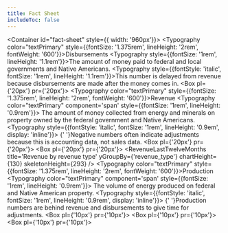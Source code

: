 ```yaml
---
title: Fact Sheet
includeToc: false
---
```



<Container id="fact-sheet" style={{ width: '960px'}}>
  <Grid container>
    <Grid item xs={12}>
      <SnapshotBanner />
    </Grid>
    <Grid item xs={12}>
      <Box color="secondary.main" borderBottom={3}>
        <Typography color="textPrimary" style={{fontSize: '1.375rem', lineHeight: '2rem', fontWeight: '600'}}>Disbursements</Typography>
      </Box>
    </Grid>
    <Grid item xs={6}>
      <Box mb={2}>
        <Typography style={{fontSize: '1rem', lineHeight: '1.1rem'}}>The amount of money paid to federal and local governments and Native Americans.</Typography>
      </Box>
      <Typography style={{fontStyle: 'italic', fontSize: '1rem', lineHeight: '1.1rem'}}>This number is delayed from revenue because disbursements are made after the money comes in.</Typography>
    </Grid>
    <Grid item xs={6}>
      <Box pl={'20px'} pr={'20px'}>
        <DisbursementsLastTwelveMonths title='Disbursements by recipient' chartHeight={130} skeletonHeight={347} yGroupBy={RECIPIENT}/>
      </Box>
    </Grid>
    <Grid item xs={12}>
      <Box color="secondary.main" borderBottom={3}>
        <Typography color="textPrimary" style={{fontSize: '1.375rem', lineHeight: '2rem', fontWeight: '600'}}>Revenue</Typography>
      </Box>
      <Box mb={0}>
        <Typography color="textPrimary" component='span' style={{fontSize: '1rem', lineHeight: '0.9rem'}}>
          The amount of money collected from energy and minerals on property owned by the federal government and Native Americans.
          <Typography style={{fontStyle: 'italic', fontSize: '1rem', lineHeight: '0.9em', display: 'inline'}}>
            {' '}Negative numbers often indicate adjustments because this is accounting data, not sales data.
          </Typography>
        </Typography>
      </Box>
    </Grid>
    <Grid item xs={6}>
      <Box pl={'20px'} pr={'20px'}>
        <RevenueLastTwelveMonths title='Revenue by source' yGroupBy={SOURCE} chartHeight={130} skeletonHeight={293} />
      </Box>
    </Grid>
    <Grid item xs={6}>
      <Box pl={'20px'} pr={'20px'}>
        <RevenueLastTwelveMonths title='Revenue by revenue type' yGroupBy={'revenue_type'} chartHeight={130} skeletonHeight={293} />
      </Box>
    </Grid>
    <Grid item xs={12}>
      <Box color="secondary.main" borderBottom={3}>
        <Typography color="textPrimary" style={{fontSize: '1.375rem', lineHeight: '2rem', fontWeight: '600'}}>Production</Typography>
      </Box>
      <Box mb={0}>
        <Typography color="textPrimary" component='span' style={{fontSize: '1rem', lineHeight: '0.9rem'}}>
          The volume of energy produced on federal and Native American property.
          <Typography style={{fontStyle: 'italic', fontSize: '1rem', lineHeight: '0.9rem', display: 'inline'}}>
            {' '}Production numbers are behind revenue and disbursements to give time for adjustments.
          </Typography>
        </Typography>
      </Box>
    </Grid>
    <Grid item xs={4}>
      <Box pl={'10px'} pr={'10px'}>
        <ProductionLastTwelveMonths title='Oil(bbl)' filterByProduct='Oil (bbl)' units='bbl' yGroupBy={SOURCE} chartHeight={110} skeletonHeight={273} />
      </Box>
    </Grid>
    <Grid item xs={4}>
      <Box pl={'10px'} pr={'10px'}>
        <ProductionLastTwelveMonths title='Gas(mcf)' filterByProduct='Gas (mcf)' units='mcf' yGroupBy={SOURCE} chartHeight={110} skeletonHeight={273} />
      </Box>
    </Grid>
    <Grid item xs={4}>
      <Box pl={'10px'} pr={'10px'}>
        <ProductionLastTwelveMonths title='Coal(tons)' filterByProduct='Coal (tons)' units='tons' yGroupBy={SOURCE} chartHeight={110} skeletonHeight={273} />
      </Box>
    </Grid>
  </Grid>
</Container>
